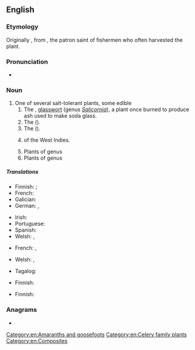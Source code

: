 ==English==
{{rfi|en}}
{{wikipedia}}

===Etymology===
Originally {{m|en|sampiere}}, from {{etyl|fr|en}} {{m|fr|Saint Pierre}}, the patron saint of fishermen who often harvested the plant.

===Pronunciation===
* {{a|UK}} {{IPA|en|/ˈsæm.faɪ.ə(ɹ)/|/ˈsæm.fə(ɹ)/}}

===Noun===
{{en-noun|~}}

# One of several salt-tolerant plants, some edible
## The {{vern|marsh samphire}}, [[glasswort]] (genus ''[[Salicornia]]''), a plant once burned to produce ash used to make soda glass.
## The {{l|en|rock samphire}} (''{{ll|mul|Crithmum maritimum}}'').
## The {{vern|golden samphire}} ({{taxlink|Inula crithmoides|species|noshow=1}}).
## {{taxlink|Borrichia arborescens|species|noshow=1}} of the West Indies.
## Plants of genus {{taxlink|Sarcocornia|genus|noshow=1}}
## Plants of genus {{taxlink|Tecticornia|genus|noshow=1}}

=====Translations=====
{{trans-top|marsh samphire}}
* Finnish: {{t+|fi|suolayrtti}} {{q|Salicornia}}; {{t+|fi|punasuolayrtti}} {{q|Salicornia europaea}}
* French: {{t+|fr|salicorne|f}}
* Galician: {{t|gl|salicor|m}}
* German: {{t+|de|Queller|m}}, {{t|de|Glasschmelz|m}}
{{trans-mid}}
* Irish: {{t|ga|lus na gloine|m}}
* Portuguese: {{t|pt|salicórnia|f}}
* Spanish: {{t+|es|salicornia|f}}
* Welsh: {{t|cy|llyrlys|m}}, {{t|cy|chwyn hallt|m}}
{{trans-bottom}}

{{trans-see|rock samphire}}

{{trans-top|golden samphire}}
* French: {{t+|fr|inule fausse criste|f}}, {{t+|fr|inule perce-pierre|f}}
{{trans-mid}}
* Welsh: {{t|cy|sampier y geifr|m}}, {{t|cy|cedowydd sugnol|m}}
{{trans-bottom}}

{{trans-top|Borrichia arborescens}}
* Tagalog: {{t|tl|dampalit}}
{{trans-mid}}
{{trans-bottom}}

{{trans-top|plant of the genus ''Sarcocornia''}}
* Finnish: {{t+|fi|suolasormikki}}
{{trans-mid}}
{{trans-bottom}}

{{trans-top|plant of the genus ''Tecticornia''}}
* Finnish: {{t+|fi|nivelsarvi}}
{{trans-mid}}
{{trans-bottom}}

===Anagrams===
* {{anagrams|en|a=aehimprs|pesharim|seraphim}}

[[Category:en:Amaranths and goosefoots]]
[[Category:en:Celery family plants]]
[[Category:en:Composites]]